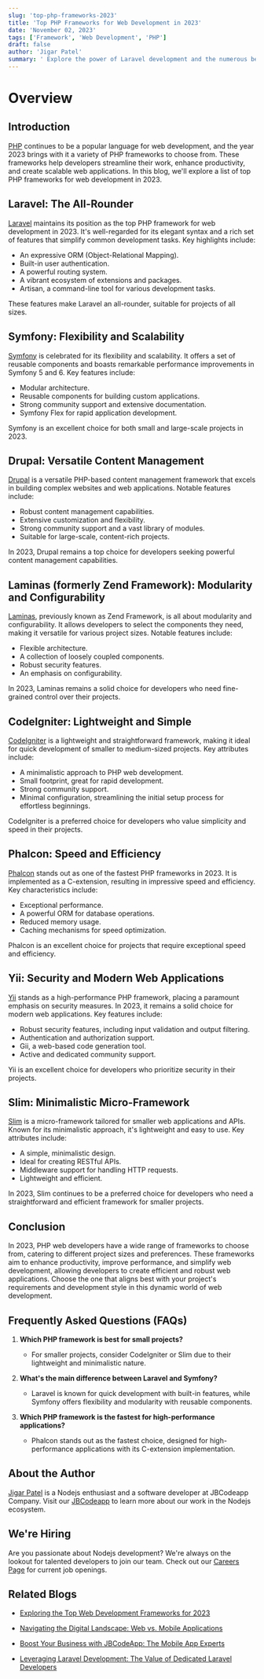 ```yaml
---
slug: 'top-php-frameworks-2023'
title: 'Top PHP Frameworks for Web Development in 2023'
date: 'November 02, 2023'
tags: ['Framework', 'Web Development', 'PHP']
draft: false
author: 'Jigar Patel'
summary: ' Explore the power of Laravel development and the numerous benefits it offers for web applications. Discover why hiring dedicated Laravel developers is a strategic move for businesses of all sizes, and how they can tailor solutions to meet your unique needs.'
---
```


# Overview

<TOCInline
  toc={props.toc}
  exclude="Overview"
  toHeading={2}
  defaultimage="top-php-frameworks-2023"
/>

## Introduction

[PHP](https://www.php.net/) continues to be a popular language for web development, and the year 2023 brings with it a variety of PHP frameworks to choose from. These frameworks help developers streamline their work, enhance productivity, and create scalable web applications. In this blog, we'll explore a list of top PHP frameworks for web development in 2023.

## Laravel: The All-Rounder

[Laravel](https://laravel.com/) maintains its position as the top PHP framework for web development in 2023. It's well-regarded for its elegant syntax and a rich set of features that simplify common development tasks. Key highlights include:

- An expressive ORM (Object-Relational Mapping).
- Built-in user authentication.
- A powerful routing system.
- A vibrant ecosystem of extensions and packages.
- Artisan, a command-line tool for various development tasks.

These features make Laravel an all-rounder, suitable for projects of all sizes.

## Symfony: Flexibility and Scalability

[Symfony](https://symfony.com/) is celebrated for its flexibility and scalability. It offers a set of reusable components and boasts remarkable performance improvements in Symfony 5 and 6. Key features include:

- Modular architecture.
- Reusable components for building custom applications.
- Strong community support and extensive documentation.
- Symfony Flex for rapid application development.

Symfony is an excellent choice for both small and large-scale projects in 2023.

## Drupal: Versatile Content Management

[Drupal](https://www.drupal.org/) is a versatile PHP-based content management framework that excels in building complex websites and web applications. Notable features include:

- Robust content management capabilities.
- Extensive customization and flexibility.
- Strong community support and a vast library of modules.
- Suitable for large-scale, content-rich projects.

In 2023, Drupal remains a top choice for developers seeking powerful content management capabilities.

## Laminas (formerly Zend Framework): Modularity and Configurability

[Laminas](https://getlaminas.org/), previously known as Zend Framework, is all about modularity and configurability. It allows developers to select the components they need, making it versatile for various project sizes. Notable features include:

- Flexible architecture.
- A collection of loosely coupled components.
- Robust security features.
- An emphasis on configurability.

In 2023, Laminas remains a solid choice for developers who need fine-grained control over their projects.

## CodeIgniter: Lightweight and Simple

[CodeIgniter](https://codeigniter.com/) is a lightweight and straightforward framework, making it ideal for quick development of smaller to medium-sized projects. Key attributes include:

- A minimalistic approach to PHP web development.
- Small footprint, great for rapid development.
- Strong community support.
- Minimal configuration, streamlining the initial setup process for effortless beginnings.

CodeIgniter is a preferred choice for developers who value simplicity and speed in their projects.

## Phalcon: Speed and Efficiency

[Phalcon](https://phalcon.io/en-us) stands out as one of the fastest PHP frameworks in 2023. It is implemented as a C-extension, resulting in impressive speed and efficiency. Key characteristics include:

- Exceptional performance.
- A powerful ORM for database operations.
- Reduced memory usage.
- Caching mechanisms for speed optimization.

Phalcon is an excellent choice for projects that require exceptional speed and efficiency.

## Yii: Security and Modern Web Applications

[Yii](https://www.yiiframework.com/) stands as a high-performance PHP framework, placing a paramount emphasis on security measures. In 2023, it remains a solid choice for modern web applications. Key features include:

- Robust security features, including input validation and output filtering.
- Authentication and authorization support.
- Gii, a web-based code generation tool.
- Active and dedicated community support.

Yii is an excellent choice for developers who prioritize security in their projects.

## Slim: Minimalistic Micro-Framework

[Slim](https://www.slimframework.com/) is a micro-framework tailored for smaller web applications and APIs. Known for its minimalistic approach, it's lightweight and easy to use. Key attributes include:

- A simple, minimalistic design.
- Ideal for creating RESTful APIs.
- Middleware support for handling HTTP requests.
- Lightweight and efficient.

In 2023, Slim continues to be a preferred choice for developers who need a straightforward and efficient framework for smaller projects.

## Conclusion

In 2023, PHP web developers have a wide range of frameworks to choose from, catering to different project sizes and preferences. These frameworks aim to enhance productivity, improve performance, and simplify web development, allowing developers to create efficient and robust web applications. Choose the one that aligns best with your project's requirements and development style in this dynamic world of web development.

## Frequently Asked Questions (FAQs)

1. **Which PHP framework is best for small projects?**

   - For smaller projects, consider CodeIgniter or Slim due to their lightweight and minimalistic nature.

2. **What's the main difference between Laravel and Symfony?**

   - Laravel is known for quick development with built-in features, while Symfony offers flexibility and modularity with reusable components.

3. **Which PHP framework is the fastest for high-performance applications?**
   - Phalcon stands out as the fastest choice, designed for high-performance applications with its C-extension implementation.

## About the Author

[Jigar Patel](https://expertlaravel.com) is a Nodejs enthusiast and a software developer at JBCodeapp Company. Visit our [JBCodeapp](https://jbcodeapp.com) to learn more about our work in the Nodejs ecosystem.

## We're Hiring

Are you passionate about Nodejs development? We're always on the lookout for talented developers to join our team. Check out our [Careers Page](https://jbcodeapp.com/career) for current job openings.

## Related Blogs

- [Exploring the Top Web Development Frameworks for 2023](top-web-development-frameworks-2023.mdx)

- [Navigating the Digital Landscape: Web vs. Mobile Applications](web-vs-mobile-applications-digital-landscape.mdx)

- [Boost Your Business with JBCodeApp: The Mobile App Experts](elevate-your-business-with-jbcodeapp.mdx)

- [Leveraging Laravel Development: The Value of Dedicated Laravel Developers](leveraging-laravel-development-dedicated-laravel-developers.mdx)
